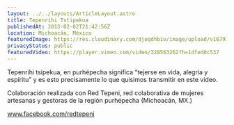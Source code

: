```yaml
---
layout: ../../layouts/ArticleLayout.astro
title: Tepenrihi Tstipekua
publishedAt: 2013-02-02T21:42:56Z
location: Michoacán, México
featuredImage: https://res.cloudinary.com/djoqdhbiv/image/upload/v1679797719/web/Tramas/tepenrihi-tstipekua/Tepeni-Portada_ypgef4.webp
privacyStatus: public
featuredVideo: https://player.vimeo.com/video/328563262?h=1dfed0c537
---
```


Tepenrihi tsipekua, en purhépecha significa “tejerse en vida, alegría y espíritu” y es esto precisamente lo que quisimos transmitir en este video.

Colaboración realizada con Red Tepeni, red colaborativa de mujeres artesanas y gestoras de la región purhépecha (Michoacán, MX.)

www.facebook.com/redtepeni